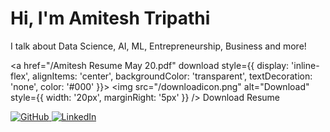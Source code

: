 # Hi, I'm Amitesh Tripathi

I talk about Data Science, AI, ML, Entrepreneurship, Business and more!

<a href="/Amitesh Resume May 20.pdf" download style={{ display: 'inline-flex', alignItems: 'center', backgroundColor: 'transparent', textDecoration: 'none', color: '#000' }}>
  <img src="/downloadicon.png" alt="Download" style={{ width: '20px', marginRight: '5px' }} />
  Download Resume
</a>

<div style={{ display: 'flex', justifyContent: 'left', gap: '1rem' }}>
  <a href="https://github.com/theamiteshtripathi" target="_blank" rel="noopener noreferrer">
    <img src="/githublogo.png" alt="GitHub" style={{ width: '40px' }} />
  </a>
  <a href="https://linkedin.com/in/theamiteshtripathi" target="_blank" rel="noopener noreferrer">
    <img src="/linkedinlogo.png" alt="LinkedIn" style={{ width: '40px' }} />
  </a>
</div>



